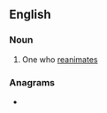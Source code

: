 ==English==

===Noun===
{{en-noun}}

# One who [[reanimate]]s

===Anagrams===
* {{anagrams|en|retromania}}